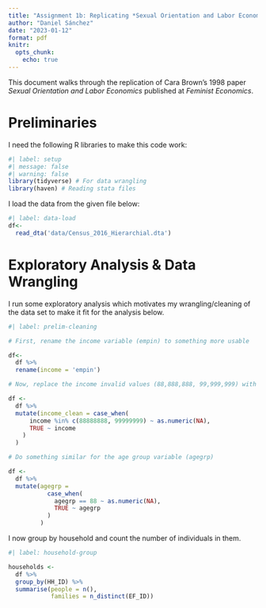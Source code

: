 ```yaml
---
title: "Assignment 1b: Replicating *Sexual Orientation and Labor Economics* by Cara Brown (1998)"
author: "Daniel Sánchez"
date: "2023-01-12"
format: pdf
knitr:
  opts_chunk: 
    echo: true
---
```


This document walks through the replication of Cara Brown's 1998 paper *Sexual Orientation and Labor Economics* published at *Feminist Economics*.

# Preliminaries

I need the following R libraries to make this code work:

```r
#| label: setup
#| message: false
#| warning: false
library(tidyverse) # For data wrangling
library(haven) # Reading stata files
```

I load the data from the given file below:

```r
#| label: data-load
df<-
  read_dta('data/Census_2016_Hierarchial.dta')
```

# Exploratory Analysis & Data Wrangling

I run some exploratory analysis which motivates my wrangling/cleaning of the data set to make it fit for the analysis below. 

```r
#| label: prelim-cleaning

# First, rename the income variable (empin) to something more usable

df<-
  df %>% 
  rename(income = 'empin')

# Now, replace the income invalid values (88,888,888, 99,999,999) with actual NAs in R.

df <-
  df %>% 
  mutate(income_clean = case_when(
      income %in% c(88888888, 99999999) ~ as.numeric(NA),
      TRUE ~ income
    )
  )

# Do something similar for the age group variable (agegrp)

df <- 
  df %>% 
  mutate(agegrp = 
           case_when(
             agegrp == 88 ~ as.numeric(NA),
             TRUE ~ agegrp
           )
         )

```


I now group by household and count the number of individuals in them.

```r
#| label: household-group

households <-
  df %>% 
  group_by(HH_ID) %>% 
  summarise(people = n(),
            families = n_distinct(EF_ID))
```






